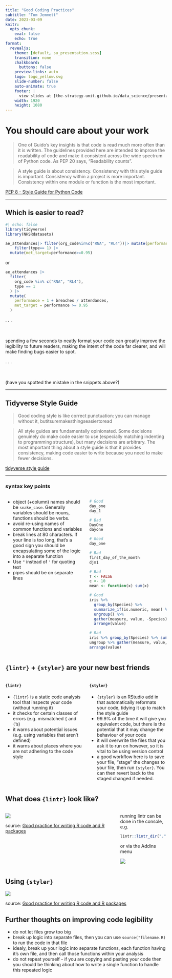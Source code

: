 ```yaml
---
title: "Good Coding Practices"
subtitle: "Tom Jemmett"
date: 2023-03-09
knitr:
  opts_chunk: 
    eval: false
    echo: true
format:
  revealjs:
    theme: [default, su_presentation.scss]
    transition: none
    chalkboard:
      buttons: false
    preview-links: auto
    logo: logo_yellow.svg
    slide-number: false
    auto-animate: true
    footer: |
      view slides at [the-strategy-unit.github.io/data_science/presentations][ds_presentations]
    width: 1920
    height: 1080
---
```


[ds_presentations]: https://the-strategy-unit.github.io/data_science/presentations/


# You should care about your work

> One of Guido’s key insights is that code is read much more often than it is written. The guidelines provided here are intended to improve the readability of code and make it consistent across the wide spectrum of Python code. As PEP 20 says, “Readability counts”.

> A style guide is about consistency. Consistency with this style guide is important. Consistency within a project is more important. Consistency within one module or function is the most important.

[PEP 8 - Style Guide for Python Code][pep8]

[pep8]: https://peps.python.org/pep-0008/

---

## Which is easier to read?

```r
#| echo: false
library(tidyverse)
library(NHSRdatasets)
```


```r
ae_attendances|> filter(org_code%in%c("RNA", "RL4"))|> mutate(performance=1+breaches/attendances) |>
    filter(type== 1) |>
  mutate(met_target=performance>=0.95)
```

or

```r
ae_attendances |>
  filter(
    org_code %in% c("RNA", "RL4"),
    type == 1
  ) |>
  mutate(
    performance = 1 + breaches / attendances,
    met_target = performance >= 0.95
  )
```

. . .

<br />
<br />
spending a few seconds to neatly format your code can greatly improve the legibility to future readers, making the
intent of the code far clearer, and will make finding bugs easier to spot.

. . .

<br />
<br />
(have you spotted the mistake in the snippets above?)

---

## Tidyverse Style Guide

> Good coding style is like correct punctuation: you can manage without it, butitsuremakesthingseasiertoread

> All style guides are fundamentally opinionated. Some decisions genuinely do make code easier to use (especially matching indenting to programming structure), but many decisions are arbitrary. The most important thing about a style guide is that it provides consistency, making code easier to write because you need to make fewer decisions.

[tidyverse style guide][tidyverse_style]

[tidyverse_style]: https://style.tidyverse.org/

---

### syntax key points

::::{.columns}

:::{.column width="50%"}

* object (+column) names should be `snake_case`. Generally variables should be nouns, functions should be verbs.
* avoid re-using names of common functions and variables
* break lines at 80 characters. If your line is too long, that's a good sign you should be encapsulating some of the
logic into a separate function
* Use `"` instead of `'` for quoting text
* pipes should be on separate lines

:::

:::{.column width="50%"}
```r
# Good
day_one
day_1

# Bad
DayOne
dayone
```

```r
# Good
day_one

# Bad
first_day_of_the_month
djm1

# Bad
T <- FALSE
c <- 10
mean <- function(x) sum(x)
```

```r
# Good
iris %>%
  group_by(Species) %>%
  summarize_if(is.numeric, mean) %>%
  ungroup() %>%
  gather(measure, value, -Species) %>%
  arrange(value)

# Bad
iris %>% group_by(Species) %>% summarize_all(mean) %>%
ungroup %>% gather(measure, value, -Species) %>%
arrange(value)
```

:::

::::

## `{lintr}` + `{styler}` are your new best friends

::::{.columns}

:::{.column width="50%"}

#### `{lintr}`

* `{lintr}` is a static code analysis tool that inspects your code (without running it)
* it checks for certain classes of errors (e.g. mismatched `{` and `(`'s)
* it warns about potential issues (e.g. using variables that aren't defined)
* it warns about places where you are not adhering to the code style

:::

:::{.column width="50%"}

#### `{styler}`

* `{styler}` is an RStudio add in that automatically reformats your code, tidying it up to match the style guide
* 99.9% of the time it will give you equivalent code, but there is the potential that it may change the behaviour of
  your code
* it will overwrite the files that you ask it to run on however, so it is vital to be using version control
* a good workflow here is to save your file, "stage" the changes to your file, then run `{styler}`. You can then revert
  back to the staged changed if needed.

:::

::::

## What does `{lintr}` look like?

::::{.columns}

:::{.column width="70%"}

![](lintr_output.png)

source: [Good practice for writing R code and R packages][gcp]


:::

:::{.column width="30%"}

running lintr can be done in the console, e.g.

```r
lintr::lintr_dir(".")
```

or via the Addins menu

![](lintr_addin.png)

:::

::::

## Using `{styler}`

![](styler_0.1.gif)

source: [Good practice for writing R code and R packages][gcp]

[gcp]: https://magrichard.github.io/good_coding_practices/rpresentation.html#12

## Further thoughts on improving code legibility

- do not let files grow too big
- break up logic into separate files, then you can use `source("filename.R)` to run the code in that file
- idealy, break up your logic into separate functions, each function having it's own file, and then call those
  functions within your analysis
- do not repeat yourself - if you are copying and pasting your code then you should be thinking about how to write a
  single function to handle this repeated logic
  
